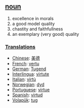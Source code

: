 == [[noun]] == 
# excellence in morals
# a good model quality
# chastity and faithfullness
# an exemplary (very good) quality 

=== [[Translations]] === 
*[[Chinese]]: [[美德]]
*[[French]]: [[vertu]] 
*[[German]]: [[Tugend]] 
*[[Interlingua]]: [[virtute]] 
*[[Italian]]: [[virtù]] 
*[[Norwegian]]: [[dyd]]
*[[Portuguese]]: [[virtue]] 
*[[Spanish]]: [[virtud]] 
*[[Volapük]]: [[tug]]